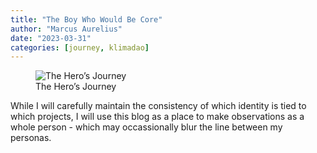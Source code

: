 ```yaml
---
title: "The Boy Who Would Be Core"
author: "Marcus Aurelius"
date: "2023-03-31"
categories: [journey, klimadao]
---
```


![The Hero's Journey](thumbnail.jpg)

While I will carefully maintain the consistency of which identity is tied to which
projects, I will use this blog as a place to make observations as a whole person -
which may occassionally blur the line between my personas.
